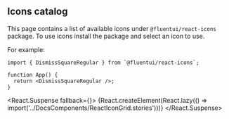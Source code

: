 
<Meta title="Icons/Catalog" />

## Icons catalog

This page contains a list of available icons under `@fluentui/react-icons` package. To use icons install the package and select an icon to use.

For example:

```tsx
import { DismissSquareRegular } from `@fluentui/react-icons`;

function App() {
  return <DismissSquareRegular />;
}
```

<React.Suspense fallback={<Spinner label="Loading..." />}>
  {React.createElement(React.lazy(() => import('../DocsComponents/ReactIconGrid.stories')))}
</React.Suspense>
